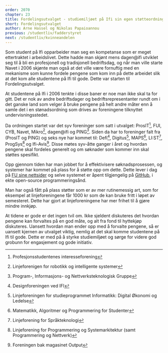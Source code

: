 ```yaml
---
order: 2070
chapter: 23
title: Fordelingsutvalget - studiemiljøet på Ifi sin egen støtteordning
short: Fordelingsutvalget
author: Arne Hassel og Nikolas Papaioannou
previous: /studentliv/fadderstyret
next: /studentliv/kvinneandelen
---
```


Som student på Ifi opparbeider man seg en kompetanse som er meget ettertraktet i arbeidslivet. Dette hadde man 
skjønt mens dagen@ifi utviklet seg til å bli en profesjonell og tradisjonell bedriftsdag, og når man ville 
starte Navet i 2006 skjønte man også at det ville være fornuftig med en mekanisme som kunne fordele pengene 
som kom inn på dette arbeidet slik at det kom alle studentene på Ifi til gode. Dette var starten til 
Fordelingsutvalget.

At studentene på Ifi i 2006 tenkte i disse baner er noe man ikke skal ta for gitt. Det er nok av andre 
bedriftsdager og bedriftsrepresentanter rundt om i det ganske land som velger å bruke pengene på helt andre måter 
enn å samle det i en stønadsordning som drives av foreningene tilknyttet undervisningsstedet.

Da ordningen startet var det syv foreninger som satt i utvalget: ProsIT[^1], FUI, CYB, Navet, Mikro[^2], dagen@ifi og 
PING[^3]. Siden da har to foreninger falt fra (ProsIT og PING) og seks nye har kommet til: Defi[^4], Digitus[^5], 
MAPS[^6], LI:ST[^7], ProgSys[^8] og Ifi-Avis[^9]. Disse møtes syv-åtte ganger i året og hvordan pengene skal 
fordeles generelt og om søknader som kommer inn skal støttes spesifikt.

Opp gjennom tiden har man jobbet for å effektivisere søknadsprosessen, og systemer har kommet på plass for å 
støtte opp om dette. Dette lever i dag på [FU sine nettsider](https://fordelingsutvalget.org) og selve systemet er 
åpent tilgjengelig på [GitHub](https://github.com/cybernetisk/fordelingsutvalget), i ekte open-source 
programmeringsånd.

Man har også fått på plass støtter som er av mer rutinemessig art, som for eksempel at linjeforeningene får 
1000 kr som de kan bruke fritt i løpet av semesteret. Dette har gjort at linjeforeningene har mer frihet til 
å gjøre mindre innkjøp.

At tidene er gode er det ingen tvil om. Ikke sjeldent diskuteres det hvordan pengene kan forvaltes på en god 
måte, og alt fra fond til hyttekjøp diskuteres. Uansett hvordan man ender opp med å forvalte pengene, så er 
uansett kjernen av utvalget viktig, nemlig at det skal komme studentene på Ifi til gode. Dette er med på å 
styrke studiemiljøet og sørge for videre god grobunn for engasjement og gode initiativ.

[^1]:Profesjonsstudentenes interesseforening
[^2]:Linjeforenigen for robotikk og intelligente systemer
[^3]:Program-, Informasjons- og Nettverksteknologisk Gruppe
[^4]:Designforeningen ved IFI
[^5]:Linjeforeningen for studieprogrammet Informatikk: Digital Økonomi og Ledelse
[^6]:Matematikk, Algoritmer og Programmering for Studenter
[^7]:Linjeforening for Språkteknologi
[^8]:Linjeforening for Programmering og Systemarkitektur (samt Programmering og Nettverk)
[^9]:Foreningen bak magasinet Output
